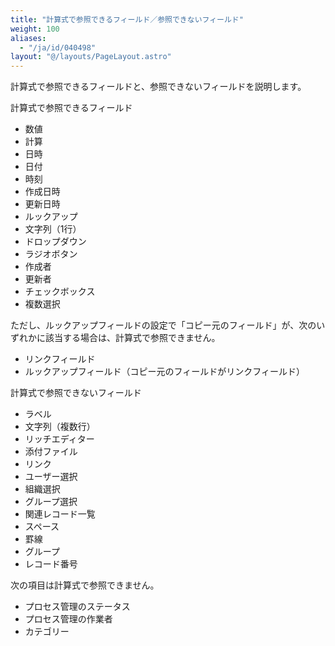 ```yaml
---
title: "計算式で参照できるフィールド／参照できないフィールド"
weight: 100
aliases:
  - "/ja/id/040498"
layout: "@/layouts/PageLayout.astro"
---
```



計算式で参照できるフィールドと、参照できないフィールドを説明します。

<Heading id="autocalc_autocalc_field_10">計算式で参照できるフィールド</Heading>
* 数値
* 計算
* 日時
* 日付
* 時刻
* 作成日時
* 更新日時
* ルックアップ
* 文字列（1行）
* ドロップダウン
* ラジオボタン
* 作成者
* 更新者
* チェックボックス
* 複数選択

<Note>

ただし、ルックアップフィールドの設定で「コピー元のフィールド」が、次のいずれかに該当する場合は、計算式で参照できません。  

* リンクフィールド
* ルックアップフィールド（コピー元のフィールドがリンクフィールド）


</Note>

<Heading id="autocalc_autocalc_field_20">計算式で参照できないフィールド</Heading>
* ラベル
* 文字列（複数行）
* リッチエディター
* 添付ファイル
* リンク
* ユーザー選択
* 組織選択
* グループ選択
* 関連レコード一覧
* スペース
* 罫線
* グループ
* レコード番号

<Note>

次の項目は計算式で参照できません。

* プロセス管理のステータス
* プロセス管理の作業者
* カテゴリー


</Note>
